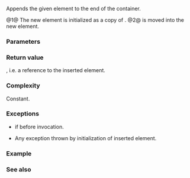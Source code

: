 {{cpp/container/inplace_vector/title|push_back}}
{{cpp/container/inplace_vector/navbar}}
{{dcl begin}}
{{dcl|num=1|since=c++26|
constexpr reference push_back( const T&amp; value );
}}
{{dcl|num=2|since=c++26|
constexpr reference push_back( T&amp;&amp; value );
}}
{{dcl end}}

Appends the given element {{c|value}} to the end of the container.

@1@ The new element is initialized as a copy of {{c|value}}.
@2@ {{c|value}} is moved into the new element.

{{cpp/container/note iterator invalidation|inplace_vector|push_back}}

===Parameters===
{{par begin}}
{{par|value|the value of the element to append}}
{{par hreq}}
{{par req named|T|CopyInsertable|overload=1}}
{{par req named|T|MoveInsertable|overload=2}}
{{par end}}

===Return value===
{{rlpf|back}}, i.e. a reference to the inserted element.

===Complexity===
Constant.

===Exceptions===
* {{lc|std::bad_alloc}} if {{c|1=size() == capacity()}} before invocation.
* Any exception thrown by initialization of inserted element.
{{cpp/strong exception safety guarantee|plural=yes}}

===Example===
{{example
|code=
#include &lt;inplace_vector&gt;
#include &lt;new&gt;
#include &lt;print&gt;
#include &lt;string&gt;

int main()
{
    std::inplace_vector&lt;std::string, 2&gt; fauna;
    std::string dog{"\N{DOG}"};

    fauna.push_back("\N{CAT}"); // overload (1)
    fauna.push_back(std::move(dog)); // overload (2)
    std::println("fauna = {}", fauna);

    try
    {
        fauna.push_back("\N{BUG}"); // throws: there is no space
    }
    catch(const std::bad_alloc&amp; ex)
    {
        std::println("{}", ex.what());
    }
    std::println("fauna = {}", fauna);
}
|p=true
|output=
fauna = ["🐈", "🐕"]
std::bad_alloc
fauna = ["🐈", "🐕"]
}}

===See also===
{{dsc begin}}
{{dsc inc|cpp/container/dsc emplace_back|inplace_vector}}
{{dsc inc|cpp/container/dsc append_range|inplace_vector}}
{{dsc inc|cpp/container/dsc try_push_back|inplace_vector}}
{{dsc inc|cpp/container/dsc try_emplace_back|inplace_vector}}
{{dsc inc|cpp/container/dsc try_append_range|inplace_vector}}
{{dsc inc|cpp/container/dsc unchecked_push_back|inplace_vector}}
{{dsc inc|cpp/container/dsc unchecked_emplace_back|inplace_vector}}
{{dsc inc|cpp/container/dsc pop_back|inplace_vector}}
{{dsc inc|cpp/iterator/dsc back_inserter}}
{{dsc end}}

{{langlinks|de|es|fr|it|ja|pt|ru|zh}}